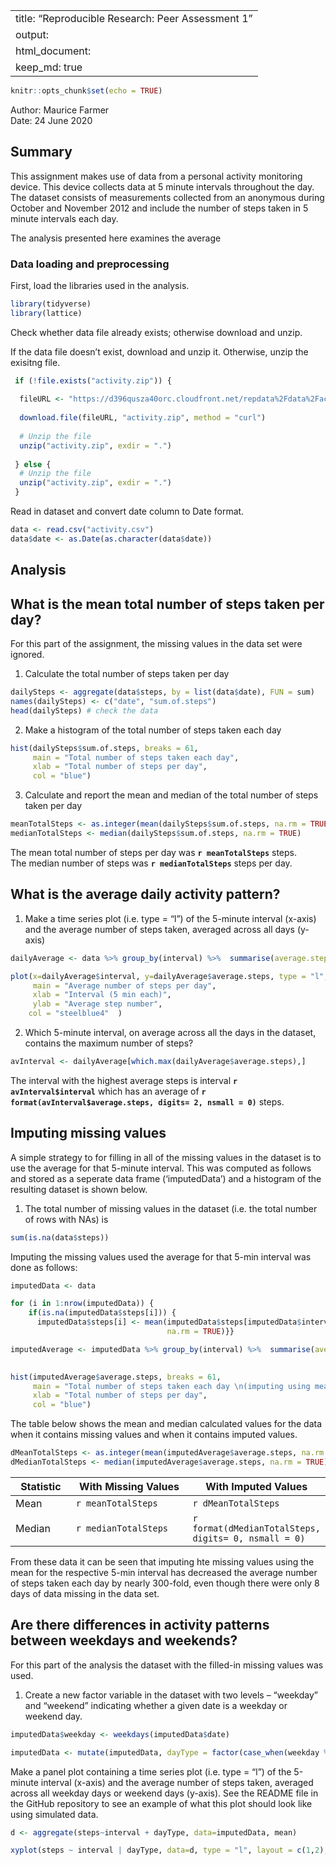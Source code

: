 
---
title: "Reproducible Research: Peer Assessment 1"
output: 
  html_document: 
    keep_md: true
---

```r
knitr::opts_chunk$set(echo = TRUE)
```

Author: Maurice Farmer  
Date: 24 June 2020


## Summary  
This assignment makes use of data from a personal activity monitoring device. This device collects data at 5 minute intervals throughout the day. The dataset consists of measurements collected from an anonymous during October and November 2012 and include the number of steps taken in 5 minute intervals each day.  

The analysis presented here examines the average

### Data loading and preprocessing  
First, load the libraries used in the analysis.  

```r
library(tidyverse)
library(lattice)
```


Check whether data file already exists; otherwise download and unzip. 

If the data file doesn't exist, download and unzip it. Otherwise, unzip the exisitng file.   

```r
 if (!file.exists("activity.zip")) {
  
  fileURL <- "https://d396qusza40orc.cloudfront.net/repdata%2Fdata%2Factivity.zip"
  
  download.file(fileURL, "activity.zip", method = "curl")
  
  # Unzip the file
  unzip("activity.zip", exdir = ".")
  
 } else {
  # Unzip the file
  unzip("activity.zip", exdir = ".")
 }

```

Read in dataset and convert date column to Date format.  
```r
data <- read.csv("activity.csv")
data$date <- as.Date(as.character(data$date))
```

## Analysis

## What is the mean total number of steps taken per day?

For this part of the assignment, the missing values in the data set were ignored.  

1. Calculate the total number of steps taken per day  
```r
dailySteps <- aggregate(data$steps, by = list(data$date), FUN = sum)
names(dailySteps) <- c("date", "sum.of.steps")
head(dailySteps) # check the data
```

2. Make a histogram of the total number of steps taken each day  

```r

hist(dailySteps$sum.of.steps, breaks = 61, 
     main = "Total number of steps taken each day", 
     xlab = "Total number of steps per day",
     col = "blue")

```

3. Calculate and report the mean and median of the total number of steps taken per day
```r

meanTotalSteps <- as.integer(mean(dailySteps$sum.of.steps, na.rm = TRUE))
medianTotalSteps <- median(dailySteps$sum.of.steps, na.rm = TRUE)
```

The mean total number of steps per day was **`r meanTotalSteps`** steps.   
The median number of steps was **`r medianTotalSteps`** steps per day.

## What is the average daily activity pattern?

1. Make a time series plot (i.e. type = "l") of the 5-minute interval (x-axis) and the average number of steps taken, averaged across all days (y-axis)

```r

dailyAverage <- data %>% group_by(interval) %>%  summarise(average.steps = mean(steps, na.rm = TRUE))

plot(x=dailyAverage$interval, y=dailyAverage$average.steps, type = "l", 
     main = "Average number of steps per day", 
     xlab = "Interval (5 min each)", 
     ylab = "Average step number",
    col = "steelblue4"  )


```

2. Which 5-minute interval, on average across all the days in the dataset, contains the maximum number of steps?

```r

avInterval <- dailyAverage[which.max(dailyAverage$average.steps),]

```

The interval with the highest average steps is interval **`r avInterval$interval`** which has an average of **`r format(avInterval$average.steps, digits= 2, nsmall = 0)`** steps.

## Imputing missing values

A simple strategy to for filling in all of the missing values in the dataset is to use the average for that 5-minute interval. This was computed as follows and stored as a seperate data frame ('imputedData') and a histogram of the resulting dataset is shown below.

1. The total number of missing values in the dataset (i.e. the total number of rows with NAs) is 
```r

sum(is.na(data$steps))
```

Imputing the missing values used the average for that 5-min interval was done as follows:  

```r
imputedData <- data

for (i in 1:nrow(imputedData)) {
    if(is.na(imputedData$steps[i])) {
      imputedData$steps[i] <- mean(imputedData$steps[imputedData$interval==imputedData$interval[i]], 
                                   na.rm = TRUE)}}

imputedAverage <- imputedData %>% group_by(interval) %>%  summarise(average.steps = mean(steps, 
                                                                                         na.rm = TRUE))

hist(imputedAverage$average.steps, breaks = 61, 
     main = "Total number of steps taken each day \n(imputing using mean)", 
     xlab = "Total number of steps per day",
     col = "blue")
```

The table below shows the mean and median calculated values for the data when it contains missing values and when it contains imputed values.    

```r


dMeanTotalSteps <- as.integer(mean(imputedAverage$average.steps, na.rm = TRUE))
dMedianTotalSteps <- median(imputedAverage$average.steps, na.rm = TRUE)
```


| Statistic | With Missing Values | With Imputed Values |
|-----------|---------------------|---------------------|
| Mean      | `r meanTotalSteps` |   `r dMeanTotalSteps`|
| Median    | `r medianTotalSteps`| `r format(dMedianTotalSteps, digits= 0, nsmall = 0)` |

From these data it can be seen that imputing hte missing values using the mean for the respective 5-min interval has decreased the average number of steps taken each day by nearly 300-fold, even though there were only 8 days of data missing in the data set.   

## Are there differences in activity patterns between weekdays and weekends?

For this part of the analysis the dataset with the filled-in missing values was used.

1. Create a new factor variable in the dataset with two levels – “weekday” and “weekend” indicating whether a given date is a weekday or weekend day.

```r

imputedData$weekday <- weekdays(imputedData$date)

imputedData <- mutate(imputedData, dayType = factor(case_when(weekday %in% c("Monday", "Tuesday", "Wednesday", "Thursday", "Friday") ~ "weekday", weekday %in% c("Saturday", "Sunday") ~ "weekend", TRUE ~ NA_character_)))

```
Make a panel plot containing a time series plot (i.e. type = "l") of the 5-minute interval (x-axis) and the average number of steps taken, averaged across all weekday days or weekend days (y-axis). See the README file in the GitHub repository to see an example of what this plot should look like using simulated data.
```r

d <- aggregate(steps~interval + dayType, data=imputedData, mean)

xyplot(steps ~ interval | dayType, data=d, type = "l", layout = c(1,2), xlab="Interval", ylab="Number of steps")

```
